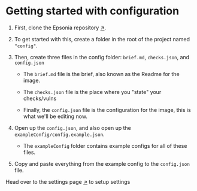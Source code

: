 # Getting started with configuration

1. First, clone the Epsonia repository [↗](https://github.com/epsonia/epsonia).
2. To get started with this, create a folder in the root of the project named
   `"config"`.
3. Then, create three files in the config folder: `brief.md`, `checks.json`, and
   `config.json`

   - The `brief.md` file is the brief, also known as the Readme for the image.

   - The `checks.json` file is the place where you "state" your checks/vulns
   - Finally, the `config.json` file is the configuration for the image, this is
     what we'll be editing now.

4. Open up the `config.json`, and also open up the
   `exampleConfig/config.example.json`.

   - The `exampleConfig` folder contains example configs for all of these files.

5. Copy and paste everything from the example config to the `config.json` file.

Head over to the settings page [↗](/configuration/settings) to setup settings

